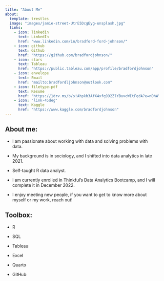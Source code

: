 ```yaml
---
title: "About Me"
about:
  template: trestles
  image: "images/jamie-street-UtrE5DcgEyg-unsplash.jpg"
  links:
    - icon: linkedin
      text: LinkedIn
      href: "www.linkedin.com/in/bradford-ford-johnson/"
    - icon: github
      text: Github
      href: "https://github.com/bradfordjohnson/"
    - icon: stars
      text: Tableau
      href: "https://public.tableau.com/app/profile/bradfordjohnson"
    - icon: envelope
      text: Email
      href: "mailto:bradfordljohnson@outlook.com"
    - icon: filetype-pdf
      text: Resume
      href: "https://1drv.ms/b/s!Ahpkb3AfX4xfg992ZlYBuvcWItFqdA?e=nDhWYC"
    - icon: "link-45deg"
      text: Kaggle
      href: "https://www.kaggle.com/bradfordjohnson"
---
```


## About me:

-   I am passionate about working with data and solving problems with data.

-   My background is in sociology, and I shifted into data analytics in late 2021.

-   Self-taught R data analyst.

-   I am currently enrolled in Thinkful's Data Analytics Bootcamp, and I will complete it in December 2022.

-   I enjoy meeting new people, if you want to get to know more about myself or my work, reach out!

## Toolbox:

-   R

-   SQL

-   Tableau

-   Excel

-   Quarto

-   GitHub
